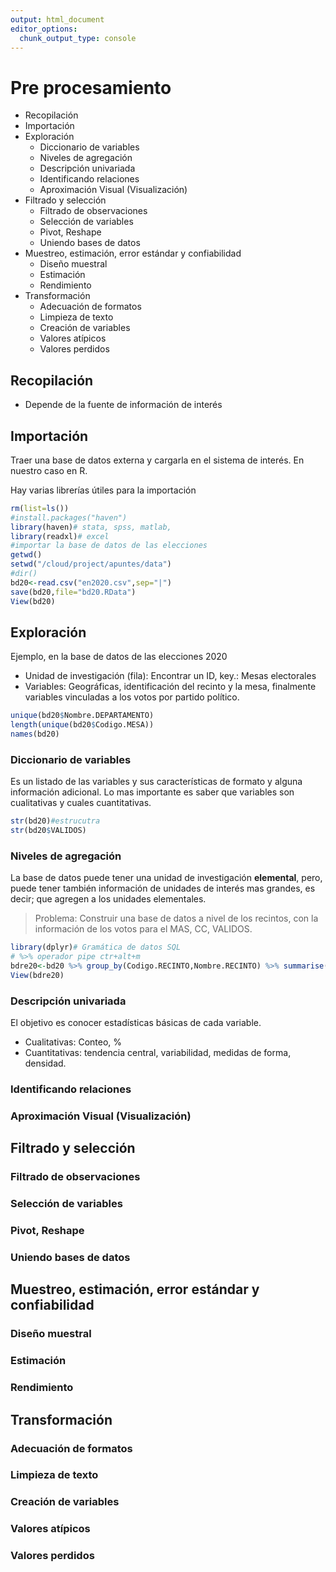 ```yaml
---
output: html_document
editor_options: 
  chunk_output_type: console
---
```

# Pre procesamiento

  - Recopilación
  - Importación
  - Exploración
    * Diccionario de variables
    * Niveles de agregación
    * Descripción univariada 
    * Identificando relaciones
    * Aproximación Visual (Visualización)
  - Filtrado y selección
    * Filtrado de observaciones
    * Selección de variables
    * Pivot, Reshape
    * Uniendo bases de datos
  - Muestreo, estimación, error estándar y confiabilidad
    * Diseño muestral
    * Estimación
    * Rendimiento
  - Transformación
    * Adecuación de formatos
    * Limpieza de texto
    * Creación de variables
    * Valores atípicos
    * Valores perdidos
    
## Recopilación

  + Depende de la fuente de información de interés

## Importación

Traer una base de datos externa y cargarla en el sistema de interés. En nuestro caso en R.

Hay varias librerías útiles para la importación

```r
rm(list=ls())
#install.packages("haven")
library(haven)# stata, spss, matlab, 
library(readxl)# excel 
#importar la base de datos de las elecciones
getwd()
setwd("/cloud/project/apuntes/data")
#dir()
bd20<-read.csv("en2020.csv",sep="|")
save(bd20,file="bd20.RData")
View(bd20)
```

## Exploración

Ejemplo, en la base de datos de las elecciones 2020

  + Unidad de investigación (fila): Encontrar un ID, key.: Mesas electorales
  + Variables: Geográficas, identificación del recinto y la mesa, finalmente variables vinculadas a los votos por partido político.

```r
unique(bd20$Nombre.DEPARTAMENTO)
length(unique(bd20$Codigo.MESA))
names(bd20)
```

### Diccionario de variables

Es un listado de las variables y sus características de formato y alguna información adicional. Lo mas importante es saber que variables son cualitativas y cuales cuantitativas.

```r
str(bd20)#estrucutra 
str(bd20$VALIDOS)
```

### Niveles de agregación

La base de datos puede tener una unidad de investigación **elemental**, pero, puede tener también información de unidades de interés mas grandes, es decir; que agregen a los unidades elementales.

> Problema: Construir una base de datos a nivel de los recintos, con la información de los votos para el MAS, CC, VALIDOS.

```r
library(dplyr)# Gramática de datos SQL
# %>% operador pipe ctr+alt+m
bdre20<-bd20 %>% group_by(Codigo.RECINTO,Nombre.RECINTO) %>% summarise(sum(CC),sum(MAS.IPSP),sum(VALIDOS))
View(bdre20)
```

### Descripción univariada 

El objetivo es conocer estadísticas básicas de cada variable.

  + Cualitativas: Conteo, %
  + Cuantitativas: tendencia central, variabilidad, medidas de forma, densidad. 

### Identificando relaciones
### Aproximación Visual (Visualización)
## Filtrado y selección
### Filtrado de observaciones
### Selección de variables
### Pivot, Reshape
### Uniendo bases de datos
## Muestreo, estimación, error estándar y confiabilidad
### Diseño muestral
### Estimación
### Rendimiento
## Transformación
### Adecuación de formatos
### Limpieza de texto
### Creación de variables
### Valores atípicos
### Valores perdidos